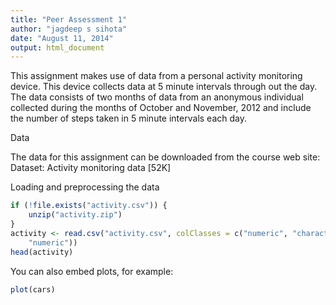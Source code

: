 ```yaml
---
title: "Peer Assessment 1"
author: "jagdeep s sihota"
date: "August 11, 2014"
output: html_document
---
```


This assignment makes use of data from a personal activity monitoring device. This device collects data at 5 minute intervals through out the day. The data consists of two months of data from an anonymous individual collected during the months of October and November, 2012 and include the number of steps taken in 5 minute intervals each day.

Data

The data for this assignment can be downloaded from the course web site:
Dataset: Activity monitoring data [52K]


Loading and preprocessing the data


```r
if (!file.exists("activity.csv")) {
    unzip("activity.zip")
}
activity <- read.csv("activity.csv", colClasses = c("numeric", "character", 
    "numeric"))
head(activity)
```

You can also embed plots, for example:

```r
plot(cars)
```


